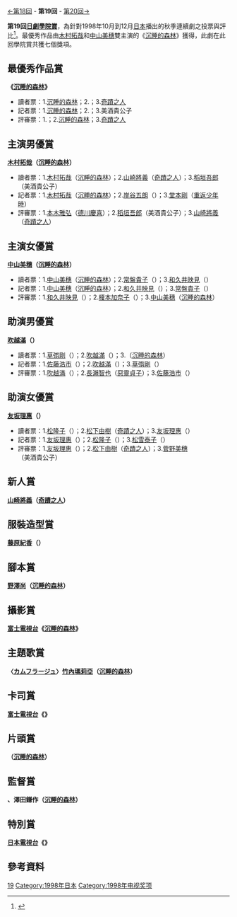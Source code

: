 {{noteTA
|G1=JP Show}}
[[第18回日劇學院賞名單|←第18回]] - '''第19回''' - [[第20回日劇學院賞名單|第20回→]]

'''第19回[[日劇學院賞|日劇學院賞]]'''，為針對1998年10月到12月[[日本|日本]]播出的秋季連續劇之投票與評比<ref>{{Cite web |url=http://blog.television.co.jp/drama/academy/1998/12/17/ |title=1998年日劇學院賞秋季檔獲獎名單 |access-date=2014-09-07 |archive-url=https://web.archive.org/web/20140821124724/http://blog.television.co.jp/drama/academy/1998/12/17/ |archive-date=2014-08-21 |dead-url=yes }}</ref>。最優秀作品由[[木村拓哉|木村拓哉]]和[[中山美穗|中山美穗]]雙主演的《[[沉睡的森林|沉睡的森林]]》獲得，此劇在此回學院賞共獲七個獎項。

==最優秀作品賞==
'''《[[沉睡的森林|沉睡的森林]]》'''

*讀者票：1.[[沉睡的森林|沉睡的森林]]；2.{{link-ja|世紀末之詩|世紀末の詩}}；3.[[奇蹟之人|奇蹟之人]]
*記者票：1.[[沉睡的森林|沉睡的森林]]；2.{{link-ja|小報急先鋒|タブロイド (テレビドラマ)}}；3.美酒貴公子
*評審票：1.{{link-ja|小報急先鋒|タブロイド (テレビドラマ)}}；2.[[沉睡的森林|沉睡的森林]]；3.[[奇蹟之人|奇蹟之人]]

==主演男優賞==
'''[[木村拓哉|木村拓哉]]（[[沉睡的森林|沉睡的森林]]）'''

*讀者票：1.[[木村拓哉|木村拓哉]]（[[沉睡的森林|沉睡的森林]]）；2.[[山崎將義|山崎將義]]（[[奇蹟之人|奇蹟之人]]）；3.[[稻垣吾郎|稻垣吾郎]]（美酒貴公子）
*記者票：1.[[木村拓哉|木村拓哉]]（[[沉睡的森林|沉睡的森林]]）；2.[[岸谷五朗|岸谷五朗]]（{{link-ja|你以為你是誰！|なにさまっ!}}）；3.[[堂本剛|堂本剛]]（[[重返少年時|重返少年時]]）
*評審票：1.[[本木雅弘|本木雅弘]]（[[德川慶喜_(大河劇)|德川慶喜]]）；2.[[稻垣吾郎|稻垣吾郎]]（美酒貴公子）；3.[[山崎將義|山崎將義]]（[[奇蹟之人|奇蹟之人]]）

==主演女優賞==
'''[[中山美穗|中山美穗]]（[[沉睡的森林|沉睡的森林]]）'''

*讀者票：1.[[中山美穗|中山美穗]]（[[沉睡的森林|沉睡的森林]]）；2.[[常盤貴子|常盤貴子]]（{{link-ja|小報急先鋒|タブロイド (テレビドラマ)}}）；3.[[和久井映見|和久井映見]]（{{link-ja|大女生日記|殴る女}}）
*記者票：1.[[中山美穗|中山美穗]]（[[沉睡的森林|沉睡的森林]]）；2.[[和久井映見|和久井映見]]（{{link-ja|大女生日記|殴る女}}）；3.[[常盤貴子|常盤貴子]]（{{link-ja|小報急先鋒|タブロイド (テレビドラマ)}}）
*評審票：1.[[和久井映見|和久井映見]]（{{link-ja|大女生日記|殴る女}}）；2.[[榎本加奈子|榎本加奈子]]（{{link-ja|PA私家女演員|P.A.#ドラマ}}）；3.[[中山美穗|中山美穗]]（[[沉睡的森林|沉睡的森林]]）

==助演男優賞==
'''[[吹越滿|吹越滿]]（{{link-ja|大女生日記|殴る女}}）'''

*讀者票：1.[[草彅剛|草彅剛]]（{{link-ja|陣平|じんべえ#テレビドラマ}}）；2.[[吹越滿|吹越滿]]（{{link-ja|大女生日記|殴る女}}）；3.{{link-ja|中山裕介|ユースケ・サンタマリア}}（[[沉睡的森林|沉睡的森林]]）
*記者票：1.[[佐藤浩市|佐藤浩市]]（{{link-ja|小報急先鋒|タブロイド (テレビドラマ)}}）；2.[[吹越滿|吹越滿]]（{{link-ja|大女生日記|殴る女}}）；3.[[草彅剛|草彅剛]]（{{link-ja|陣平|じんべえ#テレビドラマ}}）
*評審票：1.[[吹越滿|吹越滿]]（{{link-ja|大女生日記|殴る女}}）；2.[[長瀨智也|長瀨智也]]（[[惡靈貞子|惡靈貞子]]）；3.[[佐藤浩市|佐藤浩市]]（{{link-ja|小報急先鋒|タブロイド (テレビドラマ)}}）

==助演女優賞==
'''[[友坂理惠|友坂理惠]]（{{link-ja|小報急先鋒|タブロイド (テレビドラマ)}}）'''

*讀者票：1.[[松隆子|松隆子]]（{{link-ja|陣平|じんべえ#テレビドラマ}}）；2.[[松下由樹|松下由樹]]（[[奇蹟之人|奇蹟之人]]）；3.[[友坂理惠|友坂理惠]]（{{link-ja|小報急先鋒|タブロイド (テレビドラマ)}}）
*記者票：1.[[友坂理惠|友坂理惠]]（{{link-ja|小報急先鋒|タブロイド (テレビドラマ)}}）；2.[[松隆子|松隆子]]（{{link-ja|陣平|じんべえ#テレビドラマ}}）；3.[[松雪泰子|松雪泰子]]（{{link-ja|你以為你是誰！|なにさまっ!}}）
*評審票：1.[[友坂理惠|友坂理惠]]（{{link-ja|小報急先鋒|タブロイド (テレビドラマ)}}）；2.[[松下由樹|松下由樹]]（[[奇蹟之人|奇蹟之人]]）；3.[[菅野美穗|菅野美穗]]（美酒貴公子）

==新人賞==
'''[[山崎將義|山崎將義]]（[[奇蹟之人|奇蹟之人]]）'''

==服裝造型賞==
'''[[藤原紀香|藤原紀香]]（{{link-ja|繼母庸人妙管家|あきまへんで!}}）'''

==腳本賞==
'''[[野澤尚|野澤尚]]（[[沉睡的森林|沉睡的森林]]）'''

==攝影賞==
'''[[富士電視台|富士電視台]]《[[沉睡的森林|沉睡的森林]]》'''

==主題歌賞==
'''〈[[偽裝/Winter_Lovers|カムフラージュ]]〉[[竹內瑪莉亞|竹內瑪莉亞]]（[[沉睡的森林|沉睡的森林]]）'''

==卡司賞==
'''[[富士電視台|富士電視台]]《{{link-ja|小報急先鋒|タブロイド (テレビドラマ)}}》'''

==片頭賞==
'''{{link-ja|中江功|中江功}}（[[沉睡的森林|沉睡的森林]]）'''

==監督賞==
'''{{link-ja|中江功|中江功}}、澤田鎌作（[[沉睡的森林|沉睡的森林]]）'''

==特別賞==
'''[[日本電視台|日本電視台]]《{{link-ja|PA私家女演員|P.A.#ドラマ}}》'''

== 參考資料 ==
{{reflist}}

{{日劇學院賞名單}}
[[Category:日劇學院賞|19]]
[[Category:1998年日本|Category:1998年日本]]
[[Category:1998年电视奖项|Category:1998年电视奖项]]
